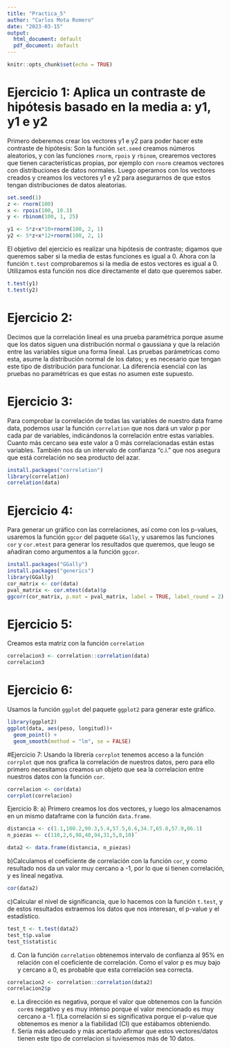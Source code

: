 ```yaml
---
title: "Practica_5"
author: "Carlos Mota Romero"
date: "2023-03-15"
output:
  html_document: default
  pdf_document: default
---
```


```r
knitr::opts_chunk$set(echo = TRUE)
```

# Ejercicio 1: Aplica un contraste de hipótesis basado en la media a: y1, y1 e y2

Primero deberemos crear los vectores y1 e y2 para poder hacer este contraste de hipótesis:
Son la función `set.seed` creamos números aleatorios, y con las funciones `rnorm`, `rpois` y `rbinom`, crearemos vectores que tienen características propias, por ejemplo con `rnorm` creamos vectores con distribuciones de datos normales. Luego operamos con los vectores creados y creamos los vectores y1 e y2 para asegurarnos de que estos tengan distribuciones de datos aleatorias.

```r
set.seed(1)
z <- rnorm(100)
x <- rpois(100, 10.3)
y <- rbinom(100, 1, 25)

y1 <- 5*z+x*10+rnorm(100, 2, 1)
y2 <- 5*z+x*12+rnorm(100, 2, 1)
```

El objetivo del ejercicio es realizar una hipótesis de contraste; digamos que queremos saber si la media de estas funciones es igual a 0. Ahora con la función `t.test` comprobaremos si la media de estos vectores es igual a 0. Utilizamos esta función nos dice directamente el dato que queremos saber.

```r
t.test(y1)
t.test(y2)
```

# Ejercicio 2:
Decimos que la correlación lineal es una prueba paramétrica porque asume que los datos siguen una distribución normal o gaussiana y que la relación entre las variables sigue una forma lineal. Las pruebas parámetricas como esta, asume la distribución normal de los datos; y es necesario que tengan este tipo de distribución para funcionar.
La diferencia esencial con las pruebas no paramétricas es que estas no asumen este supuesto.

# Ejercicio 3:
Para comprobar la correlación de todas las variables de nuestro data frame data, podemos usar la función `correlation` que nos dará un valor p por cada par de variables, indicándonos la correlación entre estas variables. Cuanto más cercano sea este valor a 0 más correlacionadas están estas variables. También nos da un intervalo de confianza "c.i." que nos asegura que está correlación no sea producto del azar.

```r
install.packages("correlation")
library(correlation)
correlation(data)
```

# Ejercicio 4:
Para generar un gráfico con las correlaciones, así como con los p-values, usaremos la función `ggcor` del paquete `GGally`, y usaremos las funciones `cor` y `cor.mtest` para generar los resultados que queremos, que leugo se añadiran como argumentos a la función `ggcor`.

```r
install.packages("GGally")
install.packages("generics")
library(GGally)
cor_matrix <- cor(data)
pval_matrix <- cor.mtest(data)$p
ggcorr(cor_matrix, p.mat = pval_matrix, label = TRUE, label_round = 2)
```

# Ejercicio 5:
Creamos esta matriz con la función `correlation`
```r
correlacion3 <- correlation::correlation(data)
correlacion3
```


# Ejercicio 6:
Usamos la función `ggplot` del paquete `ggplot2` para generar este gráfico.
```r
library(ggplot2)
ggplot(data, aes(peso, longitud))+ 
  geom_point() + 
  geom_smooth(method = "lm", se = FALSE)
```


#Ejercicio 7:
Usando la librería `corrplot` tenemos acceso a la función `corrplot` que nos grafica la correlación de nuestros datos, pero para ello primero necesitamos creamos un objeto que sea la correlacion entre nuestros datos con la función `cor`.
```r
correlacion <- cor(data)
corrplot(correlacion)
```

Ejercicio 8:
a) Primero creamos los dos vectores, y luego los almacenamos en un mismo dataframe con la función `data.frame`.
```r
distancia <- c(1.1,100.2,90.3,5.4,57.5,6.6,34.7,65.8,57.9,86.1)
n_piezas <- c(110,2,6,98,40,94,31,5,8,10)´

data2 <- data.frame(distancia, n_piezas)
```
b)Calculamos el coeficiente de correlación con la función `cor`, y como resultado nos da un valor muy cercano a -1, por lo que si tienen correlación, y es lineal negativa.
```r
cor(data2)
```
c)Calcular el nivel de significancia, que lo hacemos con la función `t.test`, y de estos resultados extraemos los datos que nos interesan, el p-value y el estadístico.
```r
test_t <- t.test(data2)
test_t$p.value 
test_t$statistic
```
d) Con la función `correlation` obtenemos  intervalo de confianza al 95% en relación con el coeficiente de correlación. Como el valor p es muy bajo y cercano a 0, es probable que esta correlación sea correcta.
```r
correlacion2 <- correlation::correlation(data2)
correlacion2$p
```
e) La dirección es negativa, porque el valor que obtenemos con la función `cor`es negativo y es muy intenso porque el valor mencionado es muy cercano a -1.
f)La correlación si es significativa porque el p-value que obtenemos es menor a la fiabilidad (CI) que estábamos obteniendo.
g) Sería más adecuado y más acertado afirmar que estos vectores/datos tienen este tipo de correlacion si tuviesemos más de 10 datos.



